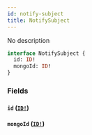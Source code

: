 ```yaml
---
id: notify-subject
title: NotifySubject
---
```


No description

```graphql
interface NotifySubject {
  id: ID!
  mongoId: ID!
}
```

### Fields

#### `id` ([`ID!`](/docs/partners/truework/scalars/id))

#### `mongoId` ([`ID!`](/docs/partners/truework/scalars/id))
